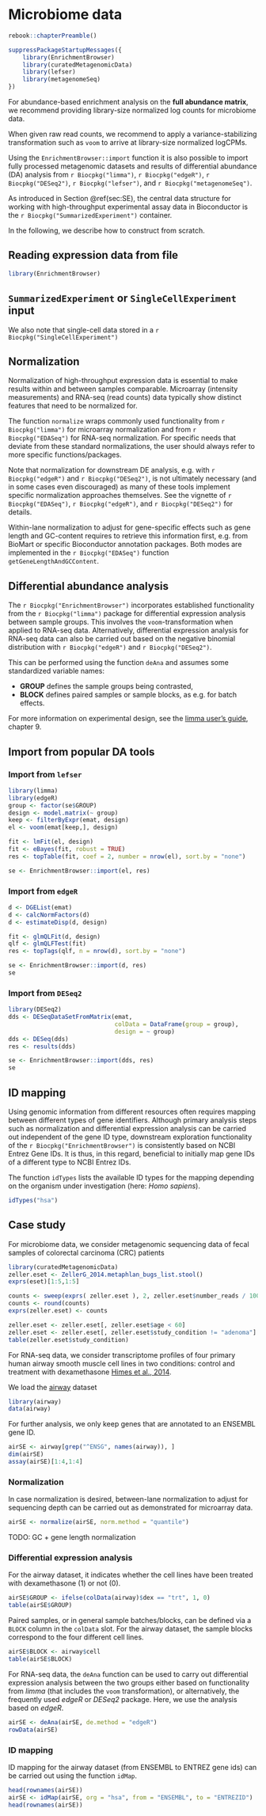 # Microbiome data

```r
rebook::chapterPreamble()

suppressPackageStartupMessages({ 
    library(EnrichmentBrowser)
    library(curatedMetagenomicData)
    library(lefser)
    library(metagenomeSeq)
})
```

For abundance-based enrichment analysis on the **full abundance matrix**,
we recommend providing library-size normalized log counts for microbiome data.

When given raw read counts, we recommend to apply a variance-stabilizing 
transformation such as `voom` to arrive at library-size normalized
logCPMs.

Using the `EnrichmentBrowser::import` function it is also possible to import
fully processed metagenomic datasets and results of differential abundance (DA)
analysis from `r Biocpkg("limma")`, `r Biocpkg("edgeR")`, `r Biocpkg("DESeq2")`,
`r Biocpkg("lefser")`, and `r Biocpkg("metagenomeSeq")`.

As introduced in Section \@ref(sec:SE), the central data structure for working
with high-throughput experimental assay data in Bioconductor is the
`r Biocpkg("SummarizedExperiment")` container. 

In the following, we describe how to construct from scratch.
 
## Reading expression data from file 

```r
library(EnrichmentBrowser)
```

## `SummarizedExperiment` or `SingleCellExperiment` input

We also note that single-cell data stored in a `r Biocpkg("SingleCellExperiment")`

## Normalization

Normalization of high-throughput expression data is essential to make results
within and between samples comparable.
Microarray (intensity measurements) and RNA-seq (read counts) data typically
show distinct features that need to be normalized for.

The function `normalize` wraps commonly used functionality from
`r Biocpkg("limma")` for microarray normalization and from `r Biocpkg("EDASeq")`
for RNA-seq normalization.
For specific needs that deviate from these standard normalizations, the user
should always refer to more specific functions/packages.

Note that normalization for downstream DE analysis, e.g. with
`r Biocpkg("edgeR")` and `r Biocpkg("DESeq2")`, is not ultimately necessary
(and in some cases even discouraged) as many of these tools implement specific
normalization approaches themselves.
See the vignette of `r Biocpkg("EDASeq")`, `r Biocpkg("edgeR")`, and
`r Biocpkg("DESeq2")` for details.

Within-lane normalization to adjust for gene-specific effects such as gene
length and GC-content requires to retrieve this information first,
e.g. from BioMart or specific Bioconductor annotation packages.
Both modes are implemented in the `r Biocpkg("EDASeq")` function
`getGeneLengthAndGCContent`.

## Differential abundance analysis

The `r Biocpkg("EnrichmentBrowser")` incorporates established functionality from
the `r Biocpkg("limma")` package for differential expression analysis between sample
groups.
This involves the `voom`-transformation when applied to RNA-seq data.
Alternatively, differential expression analysis for RNA-seq data can also be
carried out based on the negative binomial distribution with `r Biocpkg("edgeR")`
and `r Biocpkg("DESeq2")`.

This can be performed using the function `deAna` and assumes some standardized
variable names:
 
- **GROUP** defines the sample groups being contrasted,
- **BLOCK** defines paired samples or sample blocks, as e.g. for batch effects.

For more information on experimental design, see the
[limma user's guide](https://www.bioconductor.org/packages/devel/bioc/vignettes/limma/inst/doc/usersguide.pdf),
chapter 9.  

## Import from popular DA tools

### Import from `lefser`

```r
library(limma)
library(edgeR)
group <- factor(se$GROUP)
design <- model.matrix(~ group)
keep <- filterByExpr(emat, design)
el <- voom(emat[keep,], design)
```

```r
fit <- lmFit(el, design)
fit <- eBayes(fit, robust = TRUE)
res <- topTable(fit, coef = 2, number = nrow(el), sort.by = "none")
```

```r
se <- EnrichmentBrowser::import(el, res)
```

### Import from `edgeR`

```r
d <- DGEList(emat)
d <- calcNormFactors(d)
d <- estimateDisp(d, design)
```

```r
fit <- glmQLFit(d, design)
qlf <- glmQLFTest(fit)
res <- topTags(qlf, n = nrow(d), sort.by = "none")
```

```r
se <- EnrichmentBrowser::import(d, res)
se
```

### Import from `DESeq2`

```r
library(DESeq2)
dds <- DESeqDataSetFromMatrix(emat,
                              colData = DataFrame(group = group),
                              design = ~ group)
dds <- DESeq(dds)
res <- results(dds)
```

```r
se <- EnrichmentBrowser::import(dds, res)
se
```

## ID mapping

Using genomic information from different resources often requires mapping
between different types of gene identifiers.
Although primary analysis steps such as normalization and differential expression
analysis can be carried out independent of the gene ID type, downstream exploration
functionality of the `r Biocpkg("EnrichmentBrowser")` is consistently based on NCBI
Entrez Gene IDs.
It is thus, in this regard, beneficial to initially map gene IDs of a different
type to NCBI Entrez IDs.

The function `idTypes` lists the available ID types for the mapping
depending on the organism under investigation (here: _Homo sapiens_).

```r
idTypes("hsa")
```

## Case study

For microbiome data, we consider metagenomic sequencing data of fecal samples of 
colorectal carcinoma (CRC) patients

```r
library(curatedMetagenomicData)
zeller.eset <- ZellerG_2014.metaphlan_bugs_list.stool()
exprs(eset)[1:5,1:5]
```

```r
counts <- sweep(exprs( zeller.eset ), 2, zeller.eset$number_reads / 100, "*")
counts <- round(counts)
exprs(zeller.eset) <- counts
```

```r
zeller.eset <- zeller.eset[, zeller.eset$age < 60] 
zeller.eset <- zeller.eset[, zeller.eset$study_condition != "adenoma"]
table(zeller.eset$study_condition)
```

For RNA-seq data, we consider transcriptome profiles of four primary human
airway smooth muscle cell lines in two conditions: control and treatment with
dexamethasone
[Himes et al., 2014](https://doi.org/10.1371/journal.pone.0099625).

We load the
[airway](http://bioconductor.org/packages/airway)
dataset


```R
library(airway)
data(airway)
```

For further analysis, we only keep genes that are annotated to an ENSEMBL gene ID.

```R
airSE <- airway[grep("^ENSG", names(airway)), ]
dim(airSE)
assay(airSE)[1:4,1:4]
```

### Normalization

In case normalization is desired, between-lane normalization to adjust for
sequencing depth can be carried out as demonstrated for microarray data.

```r
airSE <- normalize(airSE, norm.method = "quantile")
```

TODO: GC + gene length normalization

### Differential expression analysis

For the airway dataset, it indicates whether the cell lines have been treated
with dexamethasone (1) or not (0).


```R
airSE$GROUP <- ifelse(colData(airway)$dex == "trt", 1, 0)
table(airSE$GROUP)
```

Paired samples, or in general sample batches/blocks, can be defined via a
`BLOCK` column in the `colData` slot. For the airway dataset, the sample blocks
correspond to the four different cell lines.


```R
airSE$BLOCK <- airway$cell
table(airSE$BLOCK)
```

For RNA-seq data, the `deAna` function can be used to carry out differential 
expression analysis between the two groups either based on functionality from
*limma* (that includes the `voom` transformation), or
alternatively, the frequently used *edgeR* or *DESeq2*
package. Here, we use the analysis based on *edgeR*.


```R
airSE <- deAna(airSE, de.method = "edgeR")
rowData(airSE)
```

### ID mapping

ID mapping for the airway dataset (from ENSEMBL to ENTREZ gene ids) can be
carried out using the function `idMap`.

```r
head(rownames(airSE))
airSE <- idMap(airSE, org = "hsa", from = "ENSEMBL", to = "ENTREZID")
head(rownames(airSE))
```

